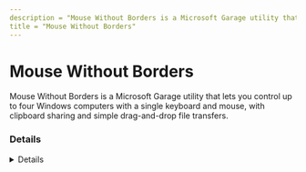 ```yaml
---
description = "Mouse Without Borders is a Microsoft Garage utility that lets you control up to four Windows computers with a single keyboard and mouse, with clipboard sharing and simple drag-and-drop file transfers."
title = "Mouse Without Borders"
---
```




# Mouse Without Borders

Mouse Without Borders is a Microsoft Garage utility that lets you control up to four Windows computers with a single keyboard and mouse, with clipboard sharing and simple drag-and-drop file transfers.

### Details
<Details author={"Microsoft"}
         category={"RMM"}
         created={"2011-09-12"}
         website={"https://www.microsoft.com/en-us/download/details.aspx?id=35460"}
         lastModified={"2025-09-25"}
         privileges={"User; optional Service Mode for elevated apps"}
         free={ true }
         verification={ true }
/>

#### Installation Paths
<Card code={ ["C:\\Program Files (x86)\\Microsoft Garage\\Mouse without Borders\\*"] }/>

#### Supported OS
<Badges color="warning" badges={ ["Windows"] }/>

#### Capabilities
<Badges color="#FFA500" badges={ ["Multi-computer input sharing", "Clipboard sharing", "Drag-and-drop file transfer (up to 100 MB)", "Optional service for elevated app control"] }/>



### Forensic Artifacts

#### Disk Artifacts
<EuiSpacer size="xl"/>
<DiskArtifacts data={ [{"File": "C:\\Program Files (x86)\\Microsoft Garage\\Mouse without Borders\\MouseWithoutBorders.exe", "Description": "Main application binary", "OS": "Windows", "Example": ["SHA256: 0DE3E5D76E1359EEA6AAAD2A37F8D787CF4E1D686C4AB45C8221556CF5982BA1"]}, {"File": "C:\\Program Files (x86)\\Microsoft Garage\\Mouse without Borders\\MouseWithoutBordersSvc.exe", "Description": "Optional service binary when Service Mode is enabled", "OS": "Windows", "Example": ["SHA256: D65D44126E2327891BA426A09471DF0564456A9B37AAD8B3453D2D5B06F6AEF3"]}, {"File": "C:\\Program Files (x86)\\Microsoft Garage\\Mouse without Borders\\MouseWithoutBordersHelper.exe", "Description": "Helper executable used by Mouse Without Borders", "OS": "Windows", "Example": ["SHA256: D7E8F30B3F87373E89E8DEC1273F161C478E621E2450279A01A3D0914D754B4F"]}] }/>

#### Event Log Artifacts
<EuiSpacer size="xl"/>
<EventLogTable data={ [{"EventID": 7045, "ProviderName": "Service Control Manager", "LogFile": "System.evtx", "ServiceName": "Mouse without Borders Service", "ImagePath": "C:\\Program Files (x86)\\Microsoft Garage\\Mouse without Borders\\MouseWithoutBordersSvc.exe", "Description": "Service installed (user mode service), auto start, account LocalSystem"}] }/>


#### Network Artifacts
<EuiSpacer size="xl"/>
<NetworkArtifactsTable data={ [{"Description": "Peer discovery and control traffic", "Domains": [], "Ports": ["15100/tcp", "15101/tcp"]}] }/>





### References
- [https://www.microsoft.com/en-us/download/details.aspx?id=35460](https://www.microsoft.com/en-us/download/details.aspx?id=35460)
- [https://learn.microsoft.com/windows/powertoys/mouse-without-borders](https://learn.microsoft.com/windows/powertoys/mouse-without-borders)
- [https://github.com/microsoft/PowerToys/issues/29700](https://github.com/microsoft/PowerToys/issues/29700)

### Acknowledgements
- Michael Haag
